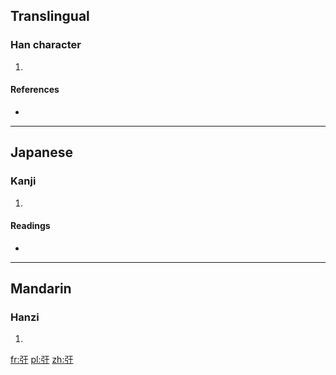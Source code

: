 ==Translingual==

===Han character===
{{Han char|rn=57|rad=弓|as=03|sn=6|four=|canj=弓一木 (NMD)|ids=⿰[[弓]][[于]]}}

# {{defn|Han|sort=弓03}}

====References====
* {{Han ref|kx=0356.210|dkj=09716|dj=0673.070|hdz=20991.030|uh=5F19|ud=24345}}

----

==Japanese==

===Kanji===
{{ja-kanji|grade=|rs=弓03}}

# {{defn|lang=ja|sort=弓03}}

====Readings====
* {{ja-readings|on=[[お]] (o), [[う]] (u), [[こ]] (ko), [[く]] (ku)|kun=[[おはつてねらふ]] (ohatsutenerafu), [[もつ]] (motsu)}}

----

==Mandarin==

===Hanzi===
{{cmn-hanzi|pin=[[wū]] ([[wu1]])|wg=wu<sup>1</sup>}}

# {{defn|lang=cmn|sort=弓03}}

[[fr:弙]]
[[pl:弙]]
[[zh:弙]]